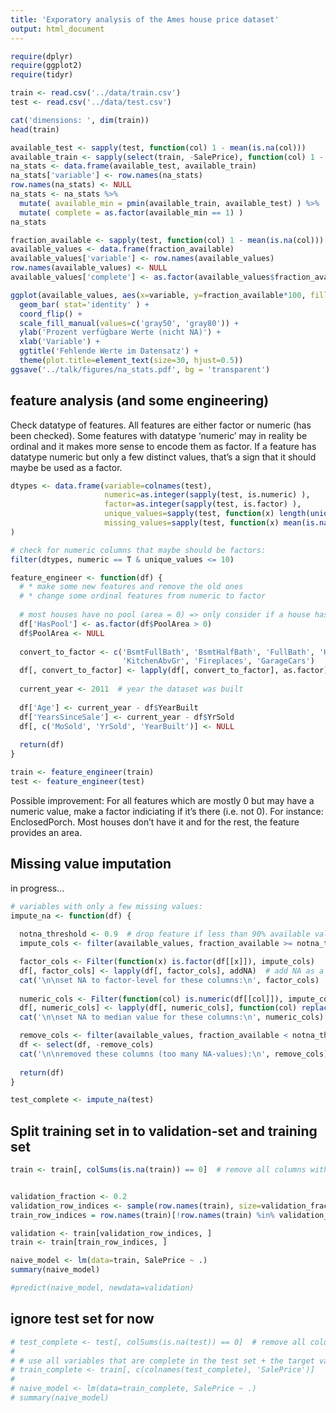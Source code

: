```yaml
---
title: 'Exporatory analysis of the Ames house price dataset'
output: html_document
---
```


```r
require(dplyr)
require(ggplot2)
require(tidyr)

train <- read.csv('../data/train.csv')
test <- read.csv('../data/test.csv')

cat('dimensions: ', dim(train))
head(train)
```

```r
available_test <- sapply(test, function(col) 1 - mean(is.na(col)))
available_train <- sapply(select(train, -SalePrice), function(col) 1 - mean(is.na(col)))
na_stats <- data.frame(available_test, available_train)
na_stats['variable'] <- row.names(na_stats)
row.names(na_stats) <- NULL
na_stats <- na_stats %>%
  mutate( available_min = pmin(available_train, available_test) ) %>% 
  mutate( complete = as.factor(available_min == 1) )
na_stats
```


```r
fraction_available <- sapply(test, function(col) 1 - mean(is.na(col)))
available_values <- data.frame(fraction_available)
available_values['variable'] <- row.names(available_values)
row.names(available_values) <- NULL
available_values['complete'] <- as.factor(available_values$fraction_available == 1)

ggplot(available_values, aes(x=variable, y=fraction_available*100, fill=complete) ) + 
  geom_bar( stat='identity' ) + 
  coord_flip() + 
  scale_fill_manual(values=c('gray50', 'gray80')) +
  ylab('Prozent verfügbare Werte (nicht NA)') +
  xlab('Variable') +
  ggtitle('Fehlende Werte im Datensatz') + 
  theme(plot.title=element_text(size=30, hjust=0.5))
ggsave('../talk/figures/na_stats.pdf', bg = 'transparent')
```
## feature analysis (and some engineering)

Check datatype of features. All features are either factor or numeric (has been checked). Some features with datatype 'numeric' may in reality be ordinal and it makes more sense to encode them as factor. If a feature has datatype numeric but only a few distinct values, that's a sign that it should maybe be used as a factor.
```r
dtypes <- data.frame(variable=colnames(test),
                     numeric=as.integer(sapply(test, is.numeric) ),
                     factor=as.integer(sapply(test, is.factor) ),
                     unique_values=sapply(test, function(x) length(unique(x)) ),
                     missing_values=sapply(test, function(x) mean(is.na(x)) )
)

# check for numeric columns that maybe should be factors:
filter(dtypes, numeric == T & unique_values <= 10)
```
```r
feature_engineer <- function(df) {
  # * make some new features and remove the old ones
  # * change some ordinal features from numeric to factor
  
  # most houses have no pool (area = 0) => only consider if a house has a pool or not:
  df['HasPool'] <- as.factor(df$PoolArea > 0)
  df$PoolArea <- NULL
  
  convert_to_factor <- c('BsmtFullBath', 'BsmtHalfBath', 'FullBath', 'HalfBath', 'BedroomAbvGr',
                         'KitchenAbvGr', 'Fireplaces', 'GarageCars')
  df[, convert_to_factor] <- lapply(df[, convert_to_factor], as.factor)
  
  current_year <- 2011  # year the dataset was built
  
  df['Age'] <- current_year - df$YearBuilt
  df['YearsSinceSale'] <- current_year - df$YrSold
  df[, c('MoSold', 'YrSold', 'YearBuilt')] <- NULL
  
  return(df)
}

train <- feature_engineer(train)
test <- feature_engineer(test)
```

Possible improvement: For all features which are mostly 0 but may have a numeric value, make a factor indiciating if it's there (i.e. not 0). For instance: EnclosedPorch. Most houses don't have it and for the rest, the feature provides an area.

## Missing value imputation
in progress...
```r
# variables with only a few missing values:
impute_na <- function(df) {
  
  notna_threshold <- 0.9  # drop feature if less than 90% available values
  impute_cols <- filter(available_values, fraction_available >= notna_threshold & complete == F)$variable

  factor_cols <- Filter(function(x) is.factor(df[[x]]), impute_cols)
  df[, factor_cols] <- lapply(df[, factor_cols], addNA)  # add NA as a factor level
  cat('\n\nset NA to factor-level for these columns:\n', factor_cols)
  
  numeric_cols <- Filter(function(col) is.numeric(df[[col]]), impute_cols)
  df[, numeric_cols] <- lapply(df[, numeric_cols], function(col) replace_na(col, median(col, na.rm=T)))
  cat('\n\nset NA to median value for these columns:\n', numeric_cols)

  remove_cols <- filter(available_values, fraction_available < notna_threshold)$variable
  df <- select(df, -remove_cols)
  cat('\n\nremoved these columns (too many NA-values):\n', remove_cols)
  
  return(df)
}

test_complete <- impute_na(test)


```


## Split training set in to validation-set and training set

```r
train <- train[, colSums(is.na(train)) == 0]  # remove all columns with NAs


validation_fraction <- 0.2
validation_row_indices <- sample(row.names(train), size=validation_fraction*nrow(train), replace=F)
train_row_indices = row.names(train)[!row.names(train) %in% validation_row_indices]

validation <- train[validation_row_indices, ]
train <- train[train_row_indices, ]
```

```r
naive_model <- lm(data=train, SalePrice ~ .)
summary(naive_model)
```

```r
#predict(naive_model, newdata=validation)
```



## ignore test set for now
```r
# test_complete <- test[, colSums(is.na(test)) == 0]  # remove all columns with NAs
# 
# # use all variables that are complete in the test set + the target variable (price)
# train_complete <- train[, c(colnames(test_complete), 'SalePrice')]
# 
# naive_model <- lm(data=train_complete, SalePrice ~ .)
# summary(naive_model)
```


